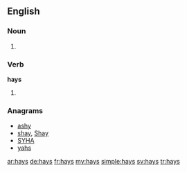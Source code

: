 ==English==

===Noun===
{{head|en}}

# {{plural of|hay}}

===Verb===
'''hays'''

# {{en-third-person singular of|hay}}

===Anagrams===
* [[ashy#English|ashy]]
* [[shay#English|shay]], [[Shay#English|Shay]]
* [[SYHA#English|SYHA]]
* [[yahs#English|yahs]]

[[ar:hays]]
[[de:hays]]
[[fr:hays]]
[[my:hays]]
[[simple:hays]]
[[sv:hays]]
[[tr:hays]]